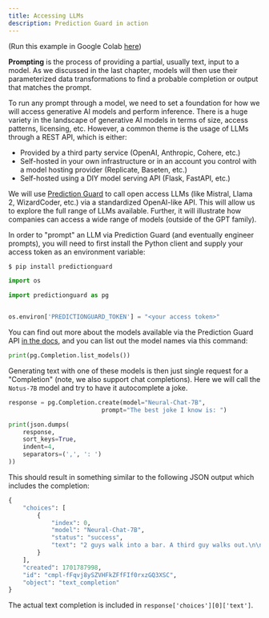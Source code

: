 ```yaml
---
title: Accessing LLMs
description: Prediction Guard in action
---
```


(Run this example in Google Colab [here](https://drive.google.com/file/d/1H5YAkQKzCwG70eK9fRSBBngytHQvlPXZ/view?usp=sharing))

**Prompting** is the process of providing a partial, usually text, input to a model. As we discussed in the last chapter, models will then use their parameterized data transformations to find a probable completion or output that matches the prompt.

To run any prompt through a model, we need to set a foundation for how we will access generative AI models and perform inference. There is a huge variety in the landscape of generative AI models in terms of size, access patterns, licensing, etc. However, a common theme is the usage of LLMs through a REST API, which is either:

- Provided by a third party service (OpenAI, Anthropic, Cohere, etc.)
- Self-hosted in your own infrastructure or in an account you control with a model hosting provider (Replicate, Baseten, etc.)
- Self-hosted using a DIY model serving API (Flask, FastAPI, etc.)

We will use [Prediction Guard](https://www.predictionguard.com/) to call open access LLMs (like Mistral, Llama 2, WizardCoder, etc.) via a standardized OpenAI-like API. This will allow us to explore the full range of LLMs available. Further, it will illustrate how companies can access a wide range of models (outside of the GPT family).

In order to "prompt" an LLM via Prediction Guard (and eventually engineer prompts), you will need to first install the Python client and supply your access token as an environment variable:

```bash copy
$ pip install predictionguard
```

```python copy
import os

import predictionguard as pg


os.environ['PREDICTIONGUARD_TOKEN'] = "<your access token>"
```

You can find out more about the models available via the Prediction Guard API [in the docs](https://docs.predictionguard.com/models), and you can list out the model names via this command:

```python copy
print(pg.Completion.list_models())
```

Generating text with one of these models is then just single request for a "Completion" (note, we also support chat completions). Here we will call the `Notus-7B` model and try to have it autocomplete a joke.

```python copy
response = pg.Completion.create(model="Neural-Chat-7B",
                          prompt="The best joke I know is: ")

print(json.dumps(
    response,
    sort_keys=True,
    indent=4,
    separators=(',', ': ')
))
```

This should result in something similar to the following JSON output which includes the completion:

```python copy
{
    "choices": [
        {
            "index": 0,
            "model": "Neural-Chat-7B",
            "status": "success",
            "text": "2 guys walk into a bar. A third guy walks out.\n\nThe best joke I know is: A man walks into a bar and orders a drink. The bartender says, \"Sorry, we don't serve time travelers here.\"\n\nThe best joke I know is: A man walks into a bar and orders a drink. The bartender says, \"Sorry, we don't serve time travelers here.\" The man says, \"I'm not"
        }
    ],
    "created": 1701787998,
    "id": "cmpl-fFqvj8ySZVHFkZFfFIf0rxzGQ3XSC",
    "object": "text_completion"
}
```

The actual text completion is included in `response['choices'][0]['text']`.
